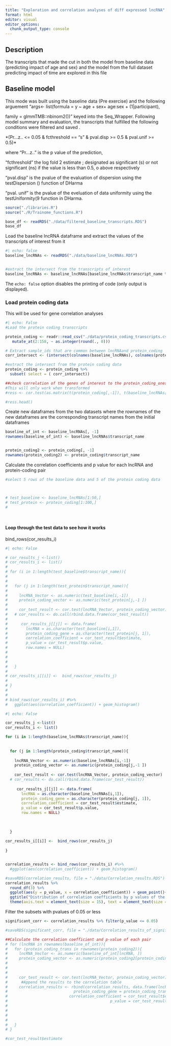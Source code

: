 ```yaml
---
title: "Exploration and correlation analyses of diff expressed lncRNA"
format: html
editor: visual
editor_options: 
  chunk_output_type: console
---
```


## Description

The transcripts that made the cut in both the model from baseline data (predicting impact of age and sex) and the model from the full dataset predicting impact of time are explored in this file

## Baseline model

This mode was built using the baseline data (Pre exercise) and the following arguement "args\<- list(formula = y \~ age + sex+ age:sex + (1\|participant),

family = glmmTMB::nbinom2())" keyed into the Seq_Wrapper. Following model summary and evaluation, the transcripts that fulfilled the following conditions were filtered and saved .

\*(Pr...z.. \<= 0.05 & fcthreshold == "s" & pval.disp \>= 0.5 & pval.unif \>= 0.5)\*

where "Pr...z.." is the p value of the prediction,

"fcthreshold" the log fold 2 estimate ; designated as significant (s) or not significant (ns) if the value is less than 0.5, o above respectively

"pval.disp" is the pvalue of the evaluation of dispersion using the testDispersion () function of DHarma

"pval. unif" is the pvalue of the eveluation of data uniformity using the testUniformity(9 function in DHarma.

```r
source("./libraries.R")
source("./R/Trainome_functions.R")
```

```r
base_df <- readRDS("./data/filtered_baseline_transcripts.RDS")
base_df
```

Load the baseline lncRNA dataframe and extract the values of the transcripts of interest from it

```r
#| echo: false
baseline_lncRNAs <- readRDS("./data/baseline_lncRNAs.RDS")


#extract the intersect from the transcripts of interest
baseline_lncRNAs <- baseline_lncRNAs[baseline_lncRNAs$transcript_name %in% base_df$target, ]


```

The `echo: false` option disables the printing of code (only output is displayed).

### Load protein coding data

This will be used for gene correlation analyses

```r
#| echo: False
#Load the protein coding transcripts

protein_coding <- readr::read_csv("./data/protein_coding_transcripts.csv") %>%
   mutate_at(2:158, ~ as.integer(round(., 0)))

# Extract sample_ids that are common between lncRNAand protein_coding
corr_intersect <- (intersect(colnames(baseline_lncRNAs), colnames(protein_coding)))

#extract the intersect from the protein coding data
protein_coding <- protein_coding %>%
  subset( select = ( corr_intersect))

```

```r

##check correlation of the genes of interest to the protein_coding_ones
#This will only work when transformed
#ress <- cor.test(as.matrix(t(protein_coding[,-1]), t(baseline_lncRNAs[,-1]), method = "spearman"))

#ress.head()
```

Create new dataframes from the two datasets where the rownames of the new dataframes are the corresponding transcript names from the initial dataframes

```r
baseline_of_int <- baseline_lncRNAs[, -1]
rownames(baseline_of_int) <- baseline_lncRNAs$transcript_name


protein_coding2 <- protein_coding[, -1]
rownames(protein_coding2) <- protein_coding$transcript_name
```

Calculate the correlation coefficients and p value for each lncRNA and protein-coding pair

```r
#select 5 rows of the baseline data and 5 of the protein coding data



# test_baseline <- baseline_lncRNAs[1:50,]
# test_protein <- protein_coding[1:100,]
# 




```

#### Loop through the test data to see how it works

bind_rows(cor_results_i)

```r
#| echo: False

# cor_results_j <-list()
# cor_results_i <- list()
# 
# for (i in 1:length(test_baseline$transcript_name)){
#   
#   
#   for (j in 1:length(test_protein$transcript_name)){
#   
#     lncRNA_Vector <- as.numeric(test_baseline[i,-1])
#     protein_coding_vector <- as.numeric(test_protein[j,-1 ])
#   
#     cor_test_result <- cor.test(lncRNA_Vector, protein_coding_vector)
#   # cor_results <- do.call(rbind.data.frame(cor_test_result))
#    
#      cor_results_j[[j]] <- data.frame(
#        lncRNA = as.character(test_baseline[i,1]),
#        protein_coding_gene = as.character(test_protein[j, 1]),
#        correlation_coefficient = cor_test_result$estimate,
#        p_value = cor_test_result$p.value, 
#        row.names = NULL)
#     
#  
#    
#   } 
#   
# cor_results_i[[i]] <-  bind_rows(cor_results_j)
#   
# }
# 
# 
# bind_rows(cor_results_i) #%>%
#   ggplot(aes(correlation_coefficient)) + geom_histogram()

```

```r
#| echo: False

cor_results_j <-list()
cor_results_i <- list()

for (i in 1:length(baseline_lncRNAs$transcript_name)){
  
  
  for (j in 1:length(protein_coding$transcript_name)){
  
    lncRNA_Vector <- as.numeric(baseline_lncRNAs[i,-1])
    protein_coding_vector <- as.numeric(protein_coding[j,-1 ])
  
    cor_test_result <- cor.test(lncRNA_Vector, protein_coding_vector)
  # cor_results <- do.call(rbind.data.frame(cor_test_result))
   
     cor_results_j[[j]] <- data.frame(
       lncRNA = as.character(baseline_lncRNAs[i,1]),
       protein_coding_gene = as.character(protein_coding[j, 1]),
       correlation_coefficient = cor_test_result$estimate,
       p_value = cor_test_result$p.value, 
       row.names = NULL)
    
 
   
  } 
  
cor_results_i[[i]] <-  bind_rows(cor_results_j)
  
}


correlation_results <- bind_rows(cor_results_i) #%>%
  #ggplot(aes(correlation_coefficient)) + geom_histogram()

```

```r
#saveRDS(correlation_results, file = "./data/Correlation_results.RDS")
correlation_results %>%
  round_df(3) %>%
  ggplot(aes(y = p_value, x = correlation_coefficient)) + geom_point()+
  ggtitle("Distribution of correlation coefficients by p values of the relationships between lncRNAs and protein coding genes") +
  theme(axis.text = element_text(size = 15), text = element_text(size = 15))


```

Filter the subsets with pvalues of 0.05 or less

```r
significant_corr <- correlation_results %>% filter(p_value <= 0.05)

#saveRDS(significant_corr, file = "./data/Correlation_results_of_significance.RDS")
```

```r

##Calculate the correlation coefficient and p-value of each pair
# for (lncRNA in rownames(baseline_of_int)){
#   for (protein_coding_trans in rownames(protein_coding2)){
#     lncRNA_Vector <- as.numeric(baseline_of_int[lncRNA, ])
#     protein_coding_vector <- as.numeric(protein_coding2[protein_coding_trans, ])
#     
#     
#     
#     cor_test_result <- cor.test(lncRNA_Vector, protein_coding_vector)
#      #Append the results to the correlation table
#     correlation_results <- rbind(correlation_results, data.frame(lncRNA = lncRNA,
#                             protein_coding_gene = protein_coding_trans,
#                           correlation_coefficient = cor_test_result$estimate,
#                                             p_value = cor_test_result$p.value))
#     
# 
# 
#     
#   }
# }
```

```r
#cor_test_result$estimate

```

